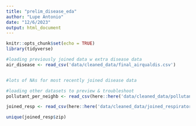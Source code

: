 ```yaml
---
title: "prelim_disease_eda"
author: "Lupe Antonio"
date: "12/6/2023"
output: html_document
---
```


```r
knitr::opts_chunk$set(echo = TRUE)
library(tidyverse)
```

```r
#loading previously joined data w extra disease data
air_disease <- read_csv('data/cleaned_data/final_airqualdis.csv')


#lots of NAs for most recently joined disease data
```


```r
#loading other datasets to preview & troubleshoot
pollutant_per_neighb <- read_csv(here::here('data/cleaned_data/pollutant_per_neighborhood.csv'))

joined_resp <- read_csv(here::here('data/cleaned_data/joined_respiratory.csv'))
```



```r
unique(joined_resp$zip)
```

